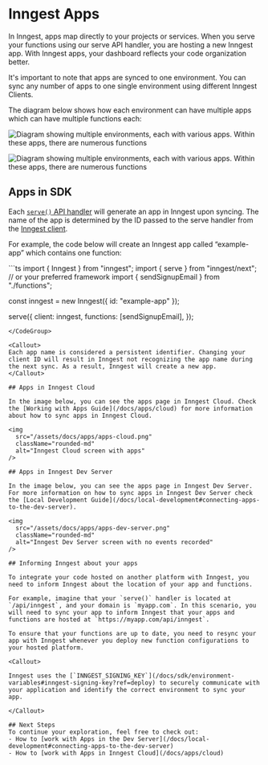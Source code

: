 # Inngest Apps


In Inngest, apps map directly to your projects or services. When you serve your functions using our serve API handler, you are hosting a new Inngest app. With Inngest apps, your dashboard reflects your code organization better.

It's important to note that apps are synced to one environment. You can sync any number of apps to one single environment using different Inngest Clients.

The diagram below shows how each environment can have multiple apps which can have multiple functions each:

<img
  src="/assets/docs/apps/apps-diagram-light.png"
  className="rounded-md dark:hidden block"
  alt="Diagram showing multiple environments, each with various apps. Within these apps, there are numerous functions"
/>

<img
  src="/assets/docs/apps/apps-diagram-dark.png"
  className="rounded-md dark:block hidden"
  alt="Diagram showing multiple environments, each with various apps. Within these apps, there are numerous functions"
/>


## Apps in SDK

Each [`serve()` API handler](/docs/reference/serve) will generate an app in Inngest upon syncing. 
The name of the app is determined by the ID passed to the serve handler from the [Inngest client](/docs/reference/client/create).

For example, the code below will create an Inngest app called “example-app” which contains one function:

<CodeGroup>
```ts
import { Inngest } from "inngest";
import { serve } from "inngest/next"; // or your preferred framework
import { sendSignupEmail } from "./functions";

const inngest = new Inngest({ id: "example-app" });

serve({
  client: inngest,
  functions: [sendSignupEmail],
});
```
</CodeGroup>

<Callout>
Each app name is considered a persistent identifier. Changing your client ID will result in Inngest not recognizing the app name during the next sync. As a result, Inngest will create a new app. 
</Callout>

## Apps in Inngest Cloud

In the image below, you can see the apps page in Inngest Cloud. Check the [Working with Apps Guide](/docs/apps/cloud) for more information about how to sync apps in Inngest Cloud.

<img
  src="/assets/docs/apps/apps-cloud.png"
  className="rounded-md"
  alt="Inngest Cloud screen with apps"
/>

## Apps in Inngest Dev Server

In the image below, you can see the apps page in Inngest Dev Server. For more information on how to sync apps in Inngest Dev Server check the [Local Development Guide](/docs/local-development#connecting-apps-to-the-dev-server).

<img
  src="/assets/docs/apps/apps-dev-server.png"
  className="rounded-md"
  alt="Inngest Dev Server screen with no events recorded"
/>

## Informing Inngest about your apps

To integrate your code hosted on another platform with Inngest, you need to inform Inngest about the location of your app and functions. 

For example, imagine that your `serve()` handler is located at `/api/inngest`, and your domain is `myapp.com`. In this scenario, you will need to sync your app to inform Inngest that your apps and functions are hosted at `https://myapp.com/api/inngest`.

To ensure that your functions are up to date, you need to resync your app with Inngest whenever you deploy new function configurations to your hosted platform.

<Callout>

Inngest uses the [`INNGEST_SIGNING_KEY`](/docs/sdk/environment-variables#inngest-signing-key?ref=deploy) to securely communicate with your application and identify the correct environment to sync your app.

</Callout>

## Next Steps
To continue your exploration, feel free to check out:
- How to [work with Apps in the Dev Server](/docs/local-development#connecting-apps-to-the-dev-server)
- How to [work with Apps in Inngest Cloud](/docs/apps/cloud)
